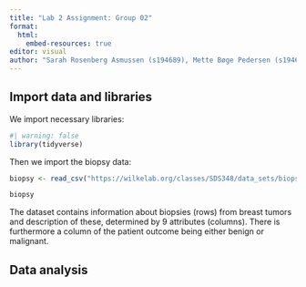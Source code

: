 ```yaml
---
title: "Lab 2 Assignment: Group 02"
format:
  html:
    embed-resources: true
editor: visual
author: "Sarah Rosenberg Asmussen (s194689), Mette Bøge Pedersen (s194679), Caroline Amalie Bastholm Jensen (s213427), Jaime Noguera Piera (s233773), Yassine Turki (s231735)"
---
```


## Import data and libraries

We import necessary libraries:

```r
#| warning: false
library(tidyverse)
```

Then we import the biopsy data:

```r
biopsy <- read_csv("https://wilkelab.org/classes/SDS348/data_sets/biopsy.csv")

biopsy
```

The dataset contains information about biopsies (rows) from breast tumors and description of these, determined by 9 attributes (columns). There is furthermore a column of the patient outcome being either benign or malignant.

## Data analysis
